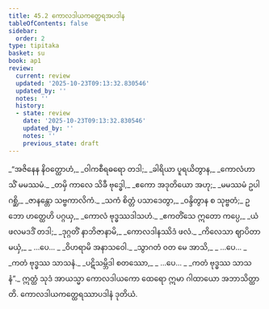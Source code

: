 ```yaml
---
title: 45.2 ကောလဒါယကတ္ထေရအပဒါန
tableOfContents: false
sidebar:
  order: 2
type: tipitaka
basket: su
book: ap1
review:
  current: review
  updated: '2025-10-23T09:13:32.830546'
  updated_by: ''
  notes: ''
  history:
  - state: review
    date: '2025-10-23T09:13:32.830546'
    updated_by: ''
    notes: ''
    previous_state: draft
---
```



<ReviewStatus review={frontmatter.review} showDetails={true} />

<HypothesisAnnotation frontmatter={frontmatter} />

<DynamicBreadcrumb />

<Division number="8" book="ap1" e="ch" v="20" p="429">

<Paragraph number="5784" type="verses" book="ap1">
_“အဇိနေန နိဝတ္ထောဟံ,_  
_ဝါကစီရဓရော တဒါ;_  
_ခါရိယာ ပူရယိတွာန,_  
_ကောလံဟာသိံ မမဿမံ._  

</Paragraph>

</Division>
<Division number="9" book="ap1" e="ch" v="20" p="429">

<Paragraph number="5785" type="verses" book="ap1">
_တမှိ ကာလေ သိခီ ဗုဒ္ဓေါ,_  
_ဧကော အဒုတိယော အဟု;_  
_မမဿမံ ဥပါဂစ္ဆိ,_  
_ဇာနန္တော သဗ္ဗကာလိကံ._  

</Paragraph>

</Division>
<Division number="10" book="ap1" e="ch" v="20" p="429">

<Paragraph number="5786" type="verses" book="ap1">
_သကံ စိတ္တံ ပသာဒေတွာ,_  
_ဝန္ဒိတွာန စ သုဗ္ဗတံ;_  
ဥဘော ဟတ္ထေဟိ ပဂ္ဂယှ,_  
_ကောလံ ဗုဒ္ဓဿဒါသဟံ._  

</Paragraph>

</Division>
<Division number="11" book="ap1" e="ch" v="20" p="429">

<Paragraph number="5787" type="verses" book="ap1">
_ဧကတိံသေ ဣတော ကပ္ပေ,_  
_ယံ ဖလမဒဒိံ တဒါ;_  
_ဒုဂ္ဂတိံ နာဘိဇာနာမိ,_  
_ကောလဒါနဿိဒံ ဖလံ._  

</Paragraph>

</Division>
<Division number="12" book="ap1" e="ch" v="20" p="430">

<Paragraph number="5788" type="verses" book="ap1">
_ကိလေသာ ဈာပိတာ မယှံ,_  
_ …ပေ… _  
_ဝိဟရာမိ အနာသဝေါ._  

</Paragraph>

</Division>
<Division number="13" book="ap1" e="ch" v="20" p="430">

<Paragraph number="5789" type="verses" book="ap1">
_သွာဂတံ ဝတ မေ အာသိ,_  
_ …ပေ… _  
_ကတံ ဗုဒ္ဓဿ သာသနံ._  

</Paragraph>

</Division>
<Division number="14" book="ap1" e="ch" v="20" p="430">

<Paragraph number="5790" type="verses" book="ap1">
_ပဋိသမ္ဘိဒါ စတဿော,_  
_ …ပေ… _  
_ကတံ ဗုဒ္ဓဿ သာသနံ”._  

</Paragraph>

<Paragraph number="5791" book="ap1">
ဣတ္ထံ သုဒံ အာယသ္မာ ကောလဒါယကော ထေရော ဣမာ ဂါထာယော အဘာသိတ္ထာတိ.

</Paragraph>
</Division>

<Paragraph number="5792" type="center" book="ap1">
ကောလဒါယကတ္ထေရဿာပဒါနံ ဒုတိယံ.
</Paragraph>